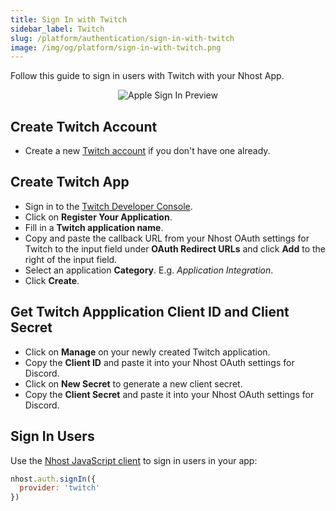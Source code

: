 ```yaml
---
title: Sign In with Twitch
sidebar_label: Twitch
slug: /platform/authentication/sign-in-with-twitch
image: /img/og/platform/sign-in-with-twitch.png
---
```


Follow this guide to sign in users with Twitch with your Nhost App.

<p align="center">
  <img
    alt="Apple Sign In Preview"
    src="/img/social-providers/twitch-preview.svg"
    width={480}
    height={267}
  />
</p>

## Create Twitch Account

- Create a new [Twitch account](https://twitch.tv/) if you don't have one already.

## Create Twitch App

- Sign in to the [Twitch Developer Console](https://dev.twitch.tv/console).
- Click on **Register Your Application**.
- Fill in a **Twitch application name**.
- Copy and paste the callback URL from your Nhost OAuth settings for Twitch to the input field under **OAuth Redirect URLs** and click **Add** to the right of the input field.
- Select an application **Category**. E.g. _Application Integration_.
- Click **Create**.

## Get Twitch Appplication Client ID and Client Secret

- Click on **Manage** on your newly created Twitch application.
- Copy the **Client ID** and paste it into your Nhost OAuth settings for Discord.
- Click on **New Secret** to generate a new client secret.
- Copy the **Client Secret** and paste it into your Nhost OAuth settings for Discord.

## Sign In Users

Use the [Nhost JavaScript client](/reference/javascript) to sign in users in your app:

```js
nhost.auth.signIn({
  provider: 'twitch'
})
```
